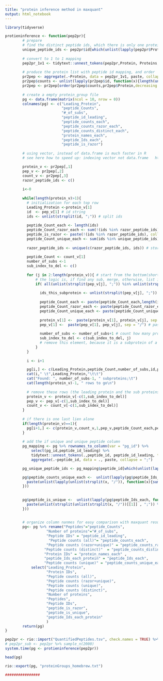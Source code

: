 ```yaml
---
title: "protein inference method in maxquant"
output: html_notebook
---
```



```r
library(tidyverse)
```

```r

protieninference <- function(pep2pr){
        # prepare
        # find the distinct peptide ids, which there is only one protein matched to a protein
        unique_peptide_ids <- pep2pr$id[which(unlist(lapply(pep2pr$Proteins, function(x){length(unlist(strsplit(x, ";")))})) ==1)]
        
        # convert to 1 to 1 mapping
        pep2pr_1v1 <- tidytext::unnest_tokens(pep2pr,Protein, Proteins, token = "regex", pattern =  ";", to_lower = FALSE)
        
        # produce the protein list with peptide id mapping, and order
        pr2pep <- aggregate(.~Protein, data = pep2pr_1v1, paste, collapse = ";")
        pr2pep$counts <- unlist(lapply(pr2pep$id, function(x){length(unlist(strsplit(x, ";")))}))
        pr2pep <- pr2pep[order(pr2pep$counts,pr2pep$Protein,decreasing = TRUE),]
        
        # create a empty protein_group file
        pg <- data.frame(matrix(ncol = 10, nrow = 0))
        colnames(pg) <- c("Leading_Protein",
                          "peptide_Counts",
                          "#_of_subs",
                          "peptide_id_leading",
                          "peptide_counts_each",
                          "peptide_counts_razor_each",
                          "peptide_counts_distinct_each",
                          "protein_names_each", 
                          "peptide_Ids_each",
                          "peptide_is_razor")
        
        # using vector, instead of data.frame is much faster in R
        # see here how to speed up: indexing vector not data.frame   https://stackoverflow.com/questions/2908822/speed-up-the-loop-operation-in-r

        protein_v <- pr2pep[,1]
        pep_v <- pr2pep[,2]
        count_v <- pr2pep[,3]
        razor_peptide_ids <- c()
        
        i<-0
        
        while(length(protein_v)>1){
          # initialization for each top row
          Leading_Protein <-protein_v[1]
          id  <- pep_v[1] # id string
          ids <- unlist(strsplit(id, ";")) # split ids
          
          peptide_Count_each <- length(ids)
          peptide_Count_razor_each <- sum(!(ids %in% razor_peptide_ids))
          peptide_is_razor <- paste(!(ids %in% razor_peptide_ids), collapse = ";")
          peptide_Count_unique_each <- sum(ids %in% unique_peptide_ids)
          
          razor_peptide_ids <- unique(c(razor_peptide_ids, ids)) # store all previously used peptide id to determine if this is a razor peptide
          
          peptide_Count <- count_v[1]
          number_of_subs <-1
          sub_index_to_del <- c()
          
          for (j in 2:length(protein_v)){ # start from the bottom(shortest ones), it will avoid missing lines 
              # the logic is, if find any sub, merge, otherwise, list it. Then delete this line
              if( all(unlist(strsplit(pep_v[j], ";")) %in% unlist(strsplit(id, ";")))){
                
                ids_this_subprotein <- unlist(strsplit(pep_v[j], ";")) # split ids of the current proteins
                
                peptide_Count_each <- paste(peptide_Count_each,length(ids_this_subprotein),sep = ";")
                peptide_Count_razor_each <- paste(peptide_Count_razor_each,sum(ids_this_subprotein %in% razor_peptide_ids),sep = ";")
                peptide_Count_unique_each <- paste(peptide_Count_unique_each,sum(ids_this_subprotein %in% unique_peptide_ids),sep = ";")
               
                protein_v[1] <-  paste(protein_v[1], protein_v[j], sep = ";") # paste protein names
                pep_v[1] <-  paste(pep_v[1], pep_v[j], sep = "/") # paste peptide ids
                
                number_of_subs <- number_of_subs+1 # count how many proteins
                sub_index_to_del <- c(sub_index_to_del, j)
                # remove this element, because it is a subprotein of a longer one
              }
          }
        
          i <- i+1

          pg[i,] <- c(Leading_Protein,peptide_Count,number_of_subs,id,peptide_Count_each,peptide_Count_razor_each,peptide_Count_unique_each,protein_v[1],pep_v[1],peptide_is_razor)# add this to the new data.frames
          cat(i," \t",Leading_Protein,"\t\t")
          cat("Found: ", number_of_subs-1, " subproteins;\t")
          cat(length(protein_v)-1, " rows to go\n")
        
          # remove these rows (the leading protein and the sub proteins) from the vector
          protein_v <- protein_v[-c(1,sub_index_to_del)]
          pep_v <- pep_v[-c(1,sub_index_to_del)]
          count_v <- count_v[-c(1,sub_index_to_del)]
        }
        
        # if there is one last lien alone
        if(length(protein_v)==1){
          pg[i+1,] <- c(protein_v,count_v,1,pep_v,peptide_Count_each,peptide_Count_razor_each,peptide_Count_unique_each,protein_v[1],pep_v[1],peptide_is_razor)
        }
        
        # add the if unique and unique peptide column
        pg_mapping <- pg %>% rownames_to_column(var = "pg_id") %>% 
            select(pg_id,peptide_id_leading) %>% 
            tidytext::unnest_tokens(.,peptide_id, peptide_id_leading, token = "regex", pattern =  ";", to_lower = FALSE) %>% 
            aggregate(.~peptide_id, data = ., paste, collapse = ";")

        pg_unique_peptide_ids <- pg_mapping$peptide_id[which(unlist(lapply(pg_mapping$pg_id, function(x){length(unlist(strsplit(x, ";")))})) ==1)]

        pg$peptide_counts_unique_each <-  unlist(lapply(pg$peptide_Ids_each, function(x){
          paste(unlist(lapply(unlist(strsplit(x, "/")), function(x){sum(unlist(strsplit(x, ";")) %in% pg_unique_peptide_ids)})), collapse = ";" )
        }))
        
        
        pg$peptide_is_unique <-  unlist(lapply(pg$peptide_Ids_each, function(x){
          paste(unlist(strsplit(unlist(strsplit(x, "/"))[[1]] , ";")) %in% pg_unique_peptide_ids, collapse = ";")
        }))
        
        
        # organize column nanmes for easy comparison with maxquant result
        pg<- pg %>% rename("Peptides"="peptide_Counts",
                   "Number of proteins"="#_of_subs", 
                   "Peptide IDs" = "peptide_id_leading",
                    "Peptide counts (all)"= "peptide_counts_each",
                   "Peptide counts (razor+unique)" = "peptide_counts_razor_each",
                  "Peptide counts (distinct)"  = "peptide_counts_distinct_each",
                  "Protein IDs" = "protein_names_each" ,
                  "peptide_Ids_each_protein" = "peptide_Ids_each",
                  "Peptide counts (unique)" = "peptide_counts_unique_each") %>%
            select("Leading_Protein", 
                   "Protein IDs", 
                   "Peptide counts (all)",
                   "Peptide counts (razor+unique)",
                   "Peptide counts (unique)",
                   "Peptide counts (distinct)",
                   "Number of proteins",
                   "Peptides",
                   "Peptide IDs",
                   "peptide_is_razor",
                   "peptide_is_unique",
                   "peptide_Ids_each_protein"
                   )
        return(pg)
}

```

```r

pep2pr <- rio::import("QuantifiedPeptides.tsv", check.names = TRUE) %>% select(c("id", "Proteins")) # only use two columns
# pep2pr_sub <- pep2pr %>% sample_n(2000)
system.time(pg <- protieninference(pep2pr))

head(pg)

rio::export(pg, "proteinGroups_homebrew.txt")

################

```

